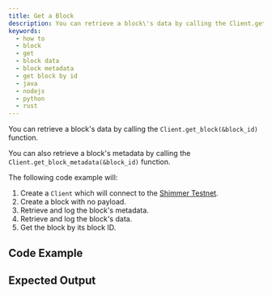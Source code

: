 ```yaml
---
title: Get a Block
description: You can retrieve a block\'s data by calling the Client.get_block(&block_id) function.
keywords:
  - how to
  - block
  - get
  - block data
  - block metadata
  - get block by id
  - java
  - nodejs
  - python
  - rust
---
```



You can retrieve a block's data by calling the `Client.get_block(&block_id)` function.

You can also retrieve a block's metadata by calling the `Client.get_block_metadata(&block_id)` function.

The following code example will:

1. Create a `Client` which will connect to the [Shimmer Testnet](https://api.testnet.shimmer.network).
2. Create a block with no payload.
3. Retrieve and log the block's metadata.
4. Retrieve and log the block's data.
5. Get the block by its block ID.

<IotaJs exampleURL='https://wiki.iota.org/iota.js/how_tos/data' />

## Code Example

<Tabs groupId='language'>
  <TabItem value='rust' label='Rust'>
    <RustCode />
  </TabItem>
  <TabItem value='nodejs' label='Nodejs'>
    <NodejsCode />
  </TabItem>
  <TabItem value='python' label='Python'>
    <PythonCode />
  </TabItem>
  <TabItem value='java' label='Java'>
    <JavaCode />
  </TabItem>
</Tabs>

## Expected Output

<Tabs groupId='language'>
  <TabItem value='rust' label='Rust'>
    <RustOutput />
  </TabItem>
  <TabItem value='nodejs' label='Nodejs'>
    <NodejsOutput />
  </TabItem>
  <TabItem value='python' label='Python'>
    <PythonOutput />
  </TabItem>
  <TabItem value='java' label='Java'>
    <JavaOutput />
  </TabItem>
</Tabs>
